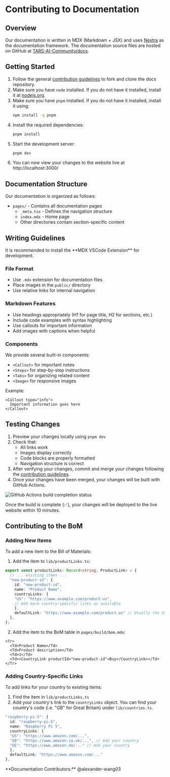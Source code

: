 
# Contributing to Documentation

## Overview

Our documentation is written in MDX (Markdown + JSX) and uses [Nextra](https://nextra.site/) as the documentation framework. The documentation source files are hosted on GitHub at [TARS-AI-Community/docs](https://github.com/TARS-AI-Community/docs).

## Getting Started

1. Follow the general [contribution guidelines](/contribute/guidelines) to fork and clone the docs repository.
2. Make sure you have `node` installed. If you do not have it installed, install it at [nodejs.org](https://nodejs.org/en).
2. Make sure you have `pnpm` installed. If you do not have it installed, install it using:
   ```bash
   npm install -g pnpm
   ```
3. Install the required dependencies:   
   ```bash
   pnpm install
   ```
4. Start the development server:
   ```bash
   pnpm dev
   ```
5. You can now view your changes to the website live at http://localhost:3000/

## Documentation Structure

Our documentation is organized as follows:

- `pages/` - Contains all documentation pages
  - `_meta.tsx` - Defines the navigation structure
  - `index.mdx` - Home page
  - Other directories contain section-specific content

## Writing Guidelines

<Callout type="info">
  It is recommended to install the **MDX VSCode Extension** for development.
</Callout>

### File Format
- Use `.mdx` extension for documentation files
- Place images in the `public/` directory
- Use relative links for internal navigation

### Markdown Features
- Use headings appropriately (H1 for page title, H2 for sections, etc.)
- Include code examples with syntax highlighting
- Use callouts for important information
- Add images with captions when helpful

### Components
We provide several built-in components:
- `<Callout>` for important notes
- `<Steps>` for step-by-step instructions
- `<Tabs>` for organizing related content
- `<Image>` for responsive images

Example:
```mdx
<Callout type="info">
  Important information goes here
</Callout>
```

## Testing Changes

1. Preview your changes locally using `pnpm dev`
2. Check that:
   - All links work
   - Images display correctly
   - Code blocks are properly formatted
   - Navigation structure is correct
3. After verifying your changes, commit and merge your changes following the [contribution guidelines](/contribute/guidelines).
4. Once your changes have been merged, your changes will be built with GitHub Actions.

<Image
  src="/contribute/build-complete.png"
  alt="GitHub Actions build completion status"
  width={1000}
  height={100}
/>

<Callout type="info">
  Once the build is complete (✅), your changes will be deployed to the live website within 10 minutes.
</Callout>

## Contributing to the BoM

### Adding New Items

To add a new item to the Bill of Materials:

1. Add the item to `lib/productLinks.ts`:

```typescript
export const productLinks: Record<string, ProductLink> = {
  // ... existing items ...
  "new-product-id": {
    id: "new-product-id",
    name: "Product Name",
    countryLinks: {
    "US": "https://www.example.com/product-us",
    // Add more country-specific links as available
    },
    defaultLink: "https://www.example.com/product-us" // Usually the US link
  },
};
```

2. Add the item to the BoM table in `pages/build/bom.mdx`:
```mdx
<Tr>
  <Td>Product Name</Td>
  <Td>Product description</Td>
  <Td>1</Td>
  <Td><CountryLink productId="new-product-id">Buy</CountryLink></Td>
</Tr>
```

### Adding Country-Specific Links

To add links for your country to existing items:

1. Find the item in `lib/productLinks.ts`
2. Add your country's link to the `countryLinks` object. You can find your country's code (i.e. "GB" for Great Britain) under `lib/countries.ts`.
```typescript
"raspberry-pi-5": {
  id: "raspberry-pi-5",
  name: "Raspberry Pi 5",
  countryLinks: {
  "US": "https://www.amazon.com/...",
  "GB": "https://www.amazon.co.uk/...", // Add your country
  "DE": "https://www.amazon.de/..." // Add your country
  },
  defaultLink: "https://www.amazon.com/..."
},
```

<Callout type="default" emoji="👉">
  **Documentation Contributors:** @alexander-wang03
</Callout> 
